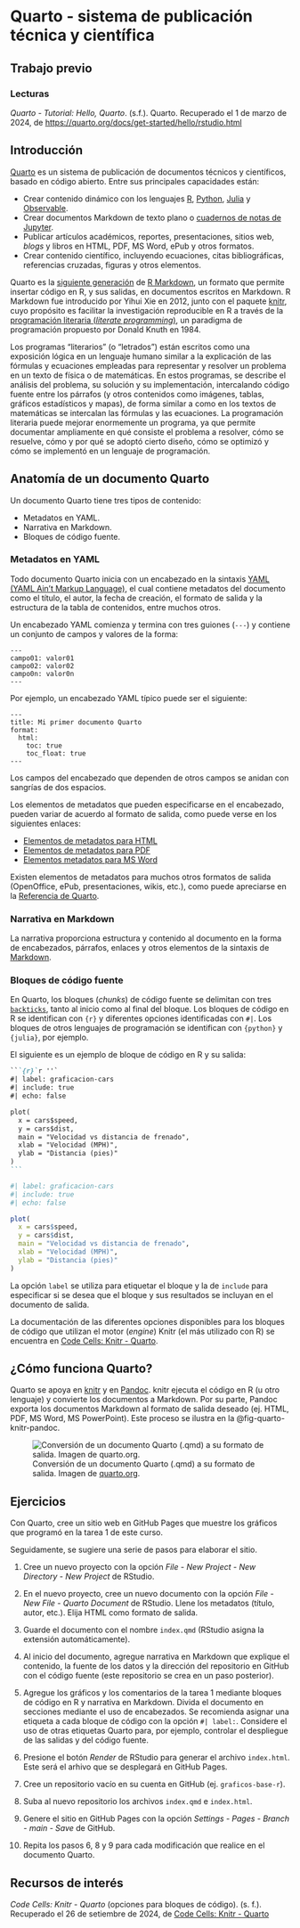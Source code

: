 # Quarto - sistema de publicación técnica y científica

## Trabajo previo {.unnumbered}

### Lecturas {.unnumbered}
*Quarto - Tutorial: Hello, Quarto*. (s.f.). Quarto. Recuperado el 1 de marzo de 2024, de [https://quarto.org/docs/get-started/hello/rstudio.html](https://quarto.org/docs/get-started/hello/rstudio.html)

## Introducción {.unnumbered}
[Quarto](https://quarto.org/) es un sistema de publicación de documentos técnicos y científicos, basado en código abierto. Entre sus principales capacidades están:

-   Crear contenido dinámico con los lenguajes [R](https://www.r-project.org/), [Python](https://www.python.org/), [Julia](https://julialang.org/) y [Observable](https://observablehq.com/@observablehq/observables-not-javascript).
-   Crear documentos Markdown de texto plano o [cuadernos de notas de Jupyter](https://jupyter.org/).
-   Publicar artículos académicos, reportes, presentaciones, sitios web, *blogs* y libros en HTML, PDF, MS Word, ePub y otros formatos.
-   Crear contenido científico, incluyendo ecuaciones, citas bibliográficas, referencias cruzadas, figuras y otros elementos.

Quarto es la [siguiente generación](https://quarto.org/docs/faq/rmarkdown.html) de [R Markdown](https://rmarkdown.rstudio.com/), un formato que permite insertar código en R, y sus salidas, en documentos escritos en Markdown. R Markdown fue introducido por Yihui Xie en 2012, junto con el paquete [knitr](https://yihui.org/knitr/), cuyo propósito es facilitar la investigación reproducible en R a través de la [programación literaria (*literate programming*)](https://es.wikipedia.org/wiki/Programaci%C3%B3n_literaria), un paradigma de programación propuesto por Donald Knuth en 1984.

Los programas "literarios" (o "letrados") están escritos como una exposición lógica en un lenguaje humano similar a la explicación de las fórmulas y ecuaciones empleadas para representar y resolver un problema en un texto de física o de matemáticas. En estos programas, se describe el análisis del problema, su solución y su implementación, intercalando código fuente entre los párrafos (y otros contenidos como imágenes, tablas, gráficos estadísticos y mapas), de forma similar a como en los textos de matemáticas se intercalan las fórmulas y las ecuaciones. La programación literaria puede mejorar enormemente un programa, ya que permite documentar ampliamente en qué consiste el problema a resolver, cómo se resuelve, cómo y por qué se adoptó cierto diseño, cómo se optimizó y cómo se implementó en un lenguaje de programación.

## Anatomía de un documento Quarto
Un documento Quarto tiene tres tipos de contenido:

-   Metadatos en YAML.
-   Narrativa en Markdown.
-   Bloques de código fuente.

### Metadatos en YAML
Todo documento Quarto inicia con un encabezado en la sintaxis [YAML (YAML Ain't Markup Language)](https://es.wikipedia.org/wiki/YAML), el cual contiene metadatos del documento como el título, el autor, la fecha de creación, el formato de salida y la estructura de la tabla de contenidos, entre muchos otros.

Un encabezado YAML comienza y termina con tres guiones (`---`) y contiene un conjunto de campos y valores de la forma:

    ---
    campo01: valor01
    campo02: valor02
    campo0n: valor0n
    ---

Por ejemplo, un encabezado YAML típico puede ser el siguiente:

    ---
    title: Mi primer documento Quarto
    format:
      html:
        toc: true
        toc_float: true
    ---

Los campos del encabezado que dependen de otros campos se anidan con sangrías de dos espacios.

Los elementos de metadatos que pueden especificarse en el encabezado, pueden variar de acuerdo al formato de salida, como puede verse en los siguientes enlaces:

-   [Elementos de metadatos para HTML](https://quarto.org/docs/reference/formats/html.html)
-   [Elementos de metadatos para PDF](https://quarto.org/docs/reference/formats/pdf.html)
-   [Elementos metadatos para MS Word](https://quarto.org/docs/reference/formats/docx.html)

Existen elementos de metadatos para muchos otros formatos de salida (OpenOffice, ePub, presentaciones, wikis, etc.), como puede apreciarse en la [Referencia de Quarto](https://quarto.org/docs/reference/).

### Narrativa en Markdown
La narrativa proporciona estructura y contenido al documento en la forma de encabezados, párrafos, enlaces y otros elementos de la sintaxis de [Markdown](https://daringfireball.net/projects/markdown/).

### Bloques de código fuente
En Quarto, los bloques (*chunks*) de código fuente se delimitan con tres [`backticks`](https://en.wikipedia.org/wiki/Backtick), tanto al inicio como al final del bloque. Los bloques de código en R se identifican con `{r}` y diferentes opciones identificadas con `#|`. Los bloques de otros lenguajes de programación se identifican con `{python}` y `{julia}`, por ejemplo.

El siguiente es un ejemplo de bloque de código en R y su salida:

```` md
```{r}`r ''`
#| label: graficacion-cars
#| include: true
#| echo: false

plot(
  x = cars$speed,
  y = cars$dist,
  main = "Velocidad vs distancia de frenado",
  xlab = "Velocidad (MPH)",
  ylab = "Distancia (pies)"
)
```
````

```r
#| label: graficacion-cars
#| include: true
#| echo: false

plot(
  x = cars$speed,
  y = cars$dist,
  main = "Velocidad vs distancia de frenado",
  xlab = "Velocidad (MPH)",
  ylab = "Distancia (pies)"
)
```

La opción `label` se utiliza para etiquetar el bloque y la de `include` para especificar si se desea que el bloque y sus resultados se incluyan en el documento de salida.

La documentación de las diferentes opciones disponibles para los bloques de código que utilizan el motor (*engine*) Knitr (el más utilizado con R) se encuentra en [Code Cells: Knitr - Quarto](https://quarto.org/docs/reference/cells/cells-knitr.html).

## ¿Cómo funciona Quarto?

Quarto se apoya en [knitr](https://yihui.org/knitr/) y en [Pandoc](http://pandoc.org/). knitr ejecuta el código en R (u otro lenguaje) y convierte los documentos a Markdown. Por su parte, Pandoc exporta los documentos Markdown al formato de salida deseado (ej. HTML, PDF, MS Word, MS PowerPoint). Este proceso se ilustra en la @fig-quarto-knitr-pandoc.

![Conversión de un documento Quarto (.qmd) a su formato de salida. Imagen de [quarto.org](https://quarto.org/).](img/rstudio-qmd-how-it-works.png){#fig-quarto-knitr-pandoc .lightbox fig-alt="Conversión de un documento Quarto (.qmd) a su formato de salida" fig-align="center"}

## Ejercicios
Con Quarto, cree un sitio web en GitHub Pages que muestre los gráficos que programó en la tarea 1 de este curso. 

Seguidamente, se sugiere una serie de pasos para elaborar el sitio.

1. Cree un nuevo proyecto con la opción *File - New Project - New Directory - New Project* de RStudio.

2. En el nuevo proyecto, cree un nuevo documento con la opción *File - New File - Quarto Document* de RStudio. Llene los metadatos (título, autor, etc.). Elija HTML como formato de salida.

3. Guarde el documento con el nombre `index.qmd` (RStudio asigna la extensión automáticamente).

4. Al inicio del documento, agregue narrativa en Markdown que explique el contenido, la fuente de los datos y la dirección del repositorio en GitHub con el código fuente (este repositorio se crea en un paso posterior).

5. Agregue los gráficos y los comentarios de la tarea 1 mediante bloques de código en R y narrativa en Markdown. Divida el documento en secciones mediante el uso de encabezados. Se recomienda asignar una etiqueta a cada bloque de código con la opción `#| label:`. Considere el uso de otras etiquetas Quarto para, por ejemplo, controlar el despliegue de las salidas y del código fuente.

6. Presione el botón *Render* de RStudio para generar el archivo `index.html`. Este será el arhivo que se desplegará en GitHub Pages.

7. Cree un repositorio vacío en su cuenta en GitHub (ej. `graficos-base-r`).

8. Suba al nuevo repositorio los archivos `index.qmd` e `index.html`.

9. Genere el sitio en GitHub Pages con la opción *Settings - Pages - Branch - main - Save* de GitHub.

10. Repita los pasos 6, 8 y 9 para cada modificación que realice en el documento Quarto.


## Recursos de interés
*Code Cells: Knitr - Quarto* (opciones para bloques de código). (s. f.). Recuperado el 26 de setiembre de 2024, de [Code Cells: Knitr - Quarto](https://quarto.org/docs/reference/cells/cells-knitr.html)